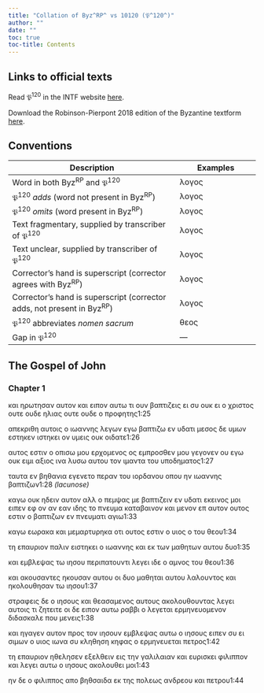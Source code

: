 ```yaml
---
title: "Collation of Byz^RP^ vs 10120 (𝔓^120^)"
author: ""
date: ""
toc: true
toc-title: Contents
---
```


::: {.callout-note appearance="minimal" icon="false" collapse="true"}
# Links to official texts

Read 𝔓^120^ in the INTF website [here](https://ntvmr.uni-muenster.de/manuscript-workspace?docID=10120).

Download the Robinson-Pierpont 2018 edition of the Byzantine textform [here](https://web.archive.org/web/20210413060536/https://byzantinetext.com/wp-content/uploads/2021/03/robinson-pierpont-2018-gnt-edition.pdf).


:::


::: {.callout-note appearance="minimal" icon="false" collapse="true"}
# Conventions

| Description                                                              	| Examples                           	|
|--------------------------------------------------------------------------	|------------------------------------	|
| Word in both Byz^RP^ and 𝔓^120^                                   	| λογος                              	|
| 𝔓^120^ *adds* (word not present in Byz^RP^)                       	| [λογος]{.greek-added}            	|
| 𝔓^120^ *omits* (word present in Byz^RP^)                          	| [λογος]{.greek-omitted}          	|
| Text fragmentary, supplied by transcriber of 𝔓^120^               	| [λογος]{.greek-supplied}         	|
| Text unclear, supplied by transcriber of 𝔓^120^                   	| [λογος]{.unclear}                	|
| Corrector's hand is superscript (corrector agrees with Byz^RP^)          	| [λογος]{.corr}                   	|
| Corrector's hand is superscript (corrector adds, not present in Byz^RP^) 	| [[λογος]{.corr}]{.greek-added} 	|
| 𝔓^120^ abbreviates *nomen sacrum*                                 	| [θεος]{.greek-abbr}            	|
| Gap in 𝔓^120^                                                     	| [―]{.gap}                        	|
:::

## The Gospel of John

### Chapter 1

[και]{.greek-omitted} [ηρωτησαν]{.greek-omitted} [αυτον]{.greek-omitted} [και]{.greek-omitted} [ειπον]{.greek-omitted} [αυτω]{.greek-omitted} [τι]{.greek-omitted} [ουν]{.greek-omitted} [βαπτιζεις]{.greek-omitted} [ει]{.greek-omitted} [συ]{.greek-omitted} [ουκ]{.greek-omitted} [ει]{.greek-supplied} [ο]{.greek-supplied} [χριστος]{.greek-abbr} [ουτε]{.greek-omitted} [[ουδε]{.greek-supplied}]{.greek-added} [ηλιας]{.greek-supplied} [ουτε]{.greek-omitted} [[ουδε]{.greek-supplied}]{.greek-added} ο προφητης[1:25]{.aside}

[απεκριθη]{.greek-supplied} [αυτοις]{.greek-supplied} [ο]{.greek-supplied} [ιωαν]{.greek-supplied}νης [λεγων]{.greek-omitted} εγω βα[πτιζω]{.greek-supplied} [εν]{.greek-supplied} [υδατι]{.greek-supplied} [με]{.greek-supplied}[σ]{.unclear}ος [δε]{.greek-omitted} [υμω]{.unclear}ν [εστηκεν]{.greek-omitted} [[ι]{.unclear}[στηκει]{.greek-supplied}]{.greek-added} [ον]{.greek-supplied} [υμεις]{.greek-supplied} [ουκ]{.greek-supplied} [οιδα]{.greek-supplied}τε[1:26]{.aside}

[αυτος]{.greek-omitted} [εστιν]{.greek-omitted} ο οπισω [μου]{.greek-supplied} [ερχομενος]{.greek-supplied} [ος]{.greek-omitted} [εμπροσθεν]{.greek-omitted} [μου]{.greek-omitted} [γεγονεν]{.greek-omitted} [ου]{.greek-supplied} [εγω]{.greek-omitted} [ουκ]{.greek-supplied} [ειμ]{.greek-supplied}ι αξιος ιν[α]{.unclear} [λυσω]{.greek-supplied} [αυτου]{.greek-supplied} [τον]{.greek-supplied} [ιμαντα]{.greek-supplied} [τ]{.unclear}ου υποδη[ματος]{.greek-supplied}[1:27]{.aside}

[ταυτα]{.greek-supplied} [εν]{.greek-supplied} [βηθανι]{.greek-supplied}α εγενετο [περαν]{.greek-omitted} [του]{.greek-omitted} [ιορδανου]{.greek-omitted} [οπου]{.greek-omitted} [ην]{.greek-omitted} [ιωαννης]{.greek-omitted} [βαπτιζων]{.greek-omitted}[[1:28 *(lacunose)*]{.lacunose}]{.aside}

[καγω]{.greek-omitted} [ουκ]{.greek-omitted} [ηδειν]{.greek-omitted} [αυτον]{.greek-omitted} [αλλ]{.greek-omitted} [ο]{.greek-omitted} [πεμψας]{.greek-omitted} [με]{.greek-omitted} [βαπτιζειν]{.greek-omitted} [εν]{.greek-omitted} [υδατι]{.greek-supplied} [εκεινος]{.greek-supplied} [μοι]{.greek-supplied} [ειπεν]{.greek-supplied} εφ [ον]{.unclear} [αν]{.greek-omitted} [[ε]{.unclear}α[ν]{.greek-supplied}]{.greek-added} [ιδης]{.greek-supplied} [το]{.greek-supplied} [πνευμα]{.greek-abbr} [καταβαινον]{.greek-supplied} [κα]{.greek-supplied}ι μενον [ε]{.unclear}[π]{.greek-supplied} [αυτον]{.greek-supplied} [ουτος]{.greek-supplied} [εστιν]{.greek-supplied} [ο]{.greek-supplied} [βαπ]{.greek-supplied}τ[ιζω]{.greek-supplied}[ν]{.unclear} [εν]{.greek-supplied} [πνευματι]{.greek-abbr} [αγιω]{.greek-supplied}[1:33]{.aside}

[καγω]{.greek-supplied} [εωρακα]{.greek-supplied} [κ]{.unclear}αι με[μαρ]{.greek-supplied}[τυρηκα]{.greek-supplied} [οτι]{.greek-supplied} [ουτος]{.greek-supplied} [εστ]{.greek-supplied}ιν ο υιος [[ο]{.unclear}]{.greek-added} το[υ]{.unclear} [θεου]{.greek-abbr}[1:34]{.aside}

τ[η]{.unclear} [επαυριον]{.greek-supplied} [παλιν]{.greek-omitted} [ειστηκει]{.greek-supplied} [ο]{.greek-supplied} [ιωαν]{.greek-supplied}νης και ε[κ]{.greek-supplied} [των]{.greek-supplied} [μαθητων]{.greek-supplied} [αυτου]{.greek-supplied} [δυο]{.greek-supplied}[1:35]{.aside}

κα[ι]{.unclear} [εμ]{.unclear}β[λε]{.unclear}[ψας]{.greek-supplied} [τω]{.greek-supplied} [ιησου]{.greek-abbr} [περιπατουντι]{.greek-supplied} [λ]{.unclear}εγει ιδε [ο]{.unclear} [αμνος]{.greek-supplied} [του]{.greek-supplied} [θεου]{.greek-abbr}[1:36]{.aside}

[και]{.greek-supplied} [[ακουσαν]{.greek-supplied}[τ]{.greek-supplied}ες]{.greek-added} [ηκουσαν]{.greek-omitted} [αυτου]{.greek-omitted} οι δυο [μ]{.unclear}[αθηται]{.greek-supplied} [[αυτου]{.greek-supplied}]{.greek-added} [λαλουντος]{.greek-supplied} [και]{.greek-omitted} ηκολουθη[σαν]{.greek-supplied} [τω]{.greek-supplied} [ιησου]{.greek-abbr}[1:37]{.aside}

[στραφεις]{.greek-supplied} [δε]{.greek-supplied} [ο]{.greek-supplied} [ιησους]{.greek-abbr} και θε[ασαμενος]{.greek-supplied} [αυτους]{.greek-supplied} [ακο]{.greek-supplied}[λουθουντας]{.greek-supplied} [λεγει]{.greek-omitted} [αυτοις]{.greek-omitted} [τι]{.greek-omitted} [ζητειτε]{.greek-omitted} [οι]{.greek-omitted} [δε]{.greek-omitted} [ειπον]{.greek-omitted} [αυτω]{.greek-omitted} [ραββι]{.greek-omitted} [ο]{.greek-omitted} [λεγεται]{.greek-omitted} [ερμηνευομενον]{.greek-omitted} [διδασκαλε]{.greek-omitted} [που]{.greek-omitted} [μενεις]{.greek-omitted}[1:38]{.aside}

[και]{.greek-omitted} [ηγαγεν]{.greek-omitted} [αυτον]{.greek-omitted} [προς]{.greek-omitted} [τον]{.greek-omitted} [ιησουν]{.greek-omitted} [εμβλεψας]{.greek-omitted} [αυτω]{.greek-omitted} [ο]{.greek-omitted} [ιησους]{.greek-omitted} [ειπεν]{.greek-omitted} [συ]{.greek-omitted} [ει]{.greek-omitted} [σιμων]{.greek-omitted} [ο]{.greek-omitted} [υιος]{.greek-omitted} [ιωνα]{.greek-omitted} [συ]{.greek-omitted} [κληθηση]{.greek-omitted} [κηφας]{.greek-omitted} [ο]{.greek-omitted} [ερμη]{.greek-supplied}[ν]{.unclear}ευεται [π]{.unclear}[ετρος]{.greek-supplied}[1:42]{.aside}

[τη]{.greek-supplied} [επαυριον]{.greek-supplied} [ηθελη]{.greek-supplied}[σ]{.greek-supplied}εν [ε]{.unclear}ξελ[θειν]{.greek-supplied} [εις]{.greek-supplied} [την]{.greek-supplied} [γαλιλαιαν]{.greek-supplied} [και]{.greek-supplied} [ευρισ]{.greek-supplied}[κε]{.unclear}[ι]{.greek-supplied} [φιλιππον]{.greek-supplied} [και]{.greek-supplied} [λεγει]{.greek-supplied} [αυτω]{.greek-supplied} [ο]{.greek-supplied} [ιησους]{.greek-abbr} [α]{.greek-supplied}κολουθ[ει]{.greek-supplied} [μοι]{.greek-supplied}[1:43]{.aside}

[ην]{.greek-supplied} [δε]{.greek-supplied} [ο]{.greek-supplied} [φιλιππος]{.greek-supplied} [απο]{.greek-supplied} βηθσαιδ[α]{.greek-supplied} [εκ]{.greek-supplied} [της]{.greek-supplied} [πολεως]{.greek-supplied} [ανδρεου]{.greek-supplied} [και]{.greek-omitted} [πετρου]{.greek-omitted}[1:44]{.aside}

